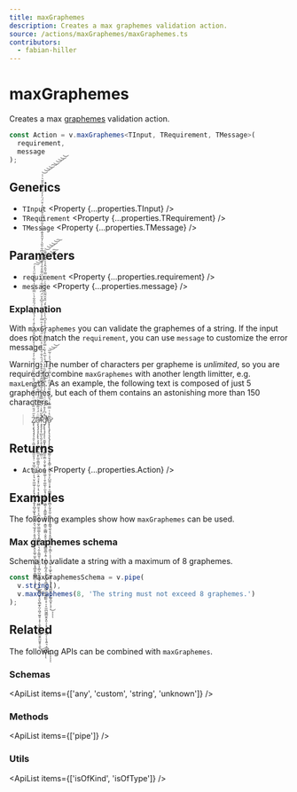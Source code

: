 ```yaml
---
title: maxGraphemes
description: Creates a max graphemes validation action.
source: /actions/maxGraphemes/maxGraphemes.ts
contributors:
  - fabian-hiller
---
```



# maxGraphemes

Creates a max [graphemes](https://en.wikipedia.org/wiki/Grapheme) validation action.

```ts
const Action = v.maxGraphemes<TInput, TRequirement, TMessage>(
  requirement,
  message
);
```

## Generics

- `TInput` <Property {...properties.TInput} />
- `TRequirement` <Property {...properties.TRequirement} />
- `TMessage` <Property {...properties.TMessage} />

## Parameters

- `requirement` <Property {...properties.requirement} />
- `message` <Property {...properties.message} />

### Explanation

With `maxGraphemes` you can validate the graphemes of a string. If the input does not match the `requirement`, you can use `message` to customize the error message.

Warning: The number of characters per grapheme is _unlimited_, so you are required to combine `maxGraphemes` with another length limitter, e.g. `maxLength`. As an example, the following text is composed of just 5 graphemes, but each of them contains an astonishing more than 150 characters.

> Z̸̢̢̧̢̡̡̡̧̯͔͕͖̣̤̼̼̗̳̼͈̖̠̜̮̝͖͔͙̺̪̹̞͉̤̟͖͖̹͉̟̙̟̗̰̼͈̖̭̞̟̻̝͖̙̟͕̣͓̭̣̭͉̲̘̥̗͔̱͙̪̼͈̥̲̣͙̤̥͚̩̫̮̖̘̪̯̝̘̻̯̞̰̭̼͕̹̩̟̝̞̊̋̈́̎̏̆̇̄̓̈͛̒͛̆̊͌̔̈́̐̅̈͛̏̔̍͗́̉͋̓̓̓̒̇̾̽̂̓̈̃͒͆́̏̀͒̇̀̍́̍̃̒̈́̈́̑̎͋͛̀̿̌͂̌̾̌͂͒̉̎̈́͐̒̕͜͜͜͜͜͠͝͝͠͝͝͝͝͠ͅͅa̶̧̨̡̡̧̧̨̢̢̧̧̡̧̡̡̧̛͇̮̙̼̫͎̳̰̩̖̤͚͎̤͕͍̘̞̞̠̰̠͎͉͙̝͓͇̝̲̩͖̻̤̥̞̠͙̪͎̬̘̠̼̬̤̳̣̳̝̮͉͓̻͚̤͓̜͉̭͎͚̫̱̹̜͈̭͈͎̦͇͕̺̰̜̮̼̟͓̺̝̠̫̯̺̠̱̞̘͈̖̻̫̟̰͔͖̘̫͍̥͓̟̩̯͙̳̥̯͈̺̮͍̰̮̮̥͔̮͊̈̇̈́̉͂͒͗͌̈́͑̈́͋̈́͌̕͜͜͜͝͠͠ͅͅͅļ̷̡̡̡̛̛̛̛̛̛̝̩̺̤̖͈̗̦̥̩̫̻̖̦̣̻̤̩̂̋͐̽̍͛̈́͛̿͊̀̑̋̍̂͆̑̀̎͑͒̆͊̌͒̉͊̈́́̄͑̐̊̂̓͛͐̇̃͛̔̈́̌̒́̓̎̿̓͐̌̋̀̅̇̾̂͆̊̆̈́͆̉́͊͋́̊̈́̇͊̂̒̑̉̌͑̿͐̓͆͋̎̋͛̒̆̎̊͊̉͋̽͋̂̿̂͛̃͒̓̒͒̈́̈̓̓̅̌̊̇̊̎̆͛͗͑͘̕̕̕͘͘͝͝͝͝͠͝͝͝͝͝ḡ̸̡̢̢̧̡̢̨̨̛̛̛̛̛̛̱͚͙̗̲̪̝̫̱͇̯̝͇͔̮̦̬̬͕̺̬͈͚̜̜̯̩͚̼̖̹̼͓̘͎͙̻͇͍͖̲̖̩͙͇͚̗͍͓͔̜͙͇̯̣̲̲̻̩̮̭̞͚̖̫̰͚͇̱͇͕̣͍̦̯̬̙̮͎̪̘̭͔͙̘̪̬͉̻̫̭̫̻̼͔̤͈͍͍̜̥̠͓̤̼̪̰̼͇̮̭͓͈͕͎̟̮̣̠̻̭̦̦̞̝͍͉͎͇̲͛̽͆̓͒̓͊́̈̈́̍͆̀̓̾̍̿̀̽̏͛͛̋̏̐̽̈́̊͛̅̂͗̌̀̿͒̃̈́̽̀̐̈̽̆̾̄̊͆́̓̾͐͐̎̊́̈̎̆̆͌̂́̀͗̄͛͗̅̎̅̿́̎̂̑̓̾͐͆̓͌̀̚̚͘̚̕̕͘̚͜͜͝͝͝͝͝͠ͅͅͅͅͅo̴̢̢̢̧̡̢̧̧̢̡̨̨̢͖͉̙͚̰̠̱͉̞̞̳̜͕͚̬̹̬̠̙̺̰̠̞͙̟̞͚̳̬͖̤̝̘͈̻̙̰̩̥̰̠̯̻̩̦͓̭̳̘̼̖͓̘͓͈͈̻̭̮̗̯̣̖͇̙̣͕͔̦̙͚̘͕̜͚̙͉̪̭̳͎̞͎̦͈͖̲̟̠̟͖̬̼̬͎̖̟̣͌͛̇͗̿̿̒́̌̏̀̈́̆̑̀̉͂̅͗̀̍̿͑͊̎̂́̄́̓̍͗̃̅̕͘̕͜͝͝͝ͅͅͅͅ

## Returns

- `Action` <Property {...properties.Action} />

## Examples

The following examples show how `maxGraphemes` can be used.

### Max graphemes schema

Schema to validate a string with a maximum of 8 graphemes.

```ts
const MaxGraphemesSchema = v.pipe(
  v.string(),
  v.maxGraphemes(8, 'The string must not exceed 8 graphemes.')
);
```

## Related

The following APIs can be combined with `maxGraphemes`.

### Schemas

<ApiList items={['any', 'custom', 'string', 'unknown']} />

### Methods

<ApiList items={['pipe']} />

### Utils

<ApiList items={['isOfKind', 'isOfType']} />
